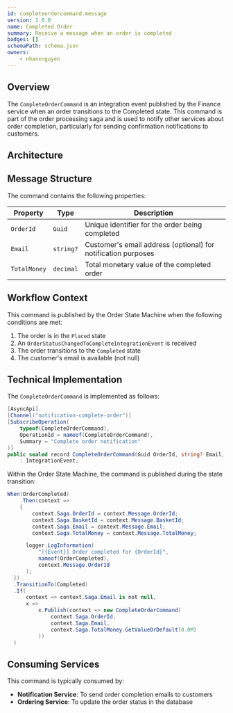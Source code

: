 ```yaml
---
id: completeordercommand.message
version: 1.0.0
name: Completed Order
summary: Receive a message when an order is completed
badges: []
schemaPath: schema.json
owners:
    - nhanxnguyen
---
```


## Overview

The `CompleteOrderCommand` is an integration event published by the Finance service when an order transitions to the Completed state. This command is part of the order processing saga and is used to notify other services about order completion, particularly for sending confirmation notifications to customers.

## Architecture

<NodeGraph />

## Message Structure

The command contains the following properties:

| Property | Type | Description |
|----------|------|-------------|
| `OrderId` | `Guid` | Unique identifier for the order being completed |
| `Email` | `string?` | Customer's email address (optional) for notification purposes |
| `TotalMoney` | `decimal` | Total monetary value of the completed order |

## Workflow Context

This command is published by the Order State Machine when the following conditions are met:

1. The order is in the `Placed` state
2. An `OrderStatusChangedToCompleteIntegrationEvent` is received
3. The order transitions to the `Completed` state
4. The customer's email is available (not null)

## Technical Implementation

The `CompleteOrderCommand` is implemented as follows:

```csharp frame="terminal"
[AsyncApi]
[Channel("notification-complete-order")]
[SubscribeOperation(
    typeof(CompleteOrderCommand),
    OperationId = nameof(CompleteOrderCommand),
    Summary = "Complete order notification"
)]
public sealed record CompleteOrderCommand(Guid OrderId, string? Email, decimal TotalMoney)
    : IntegrationEvent;
```

Within the Order State Machine, the command is published during the state transition:

```csharp frame="terminal"
When(OrderCompleted)
    .Then(context =>
    {
        context.Saga.OrderId = context.Message.OrderId;
        context.Saga.BasketId = context.Message.BasketId;
        context.Saga.Email = context.Message.Email;
        context.Saga.TotalMoney = context.Message.TotalMoney;

      logger.LogInformation(
          "[{Event}] Order completed for {OrderId}",
          nameof(OrderCompleted),
          context.Message.OrderId
      );
  })
  .TransitionTo(Completed)
  .If(
      context => context.Saga.Email is not null,
      x =>
          x.Publish(context => new CompleteOrderCommand(
              context.Saga.OrderId,
              context.Saga.Email,
              context.Saga.TotalMoney.GetValueOrDefault(0.0M)
          ))
  )
```

## Consuming Services

This command is typically consumed by:

- **Notification Service**: To send order completion emails to customers
- **Ordering Service**: To update the order status in the database
